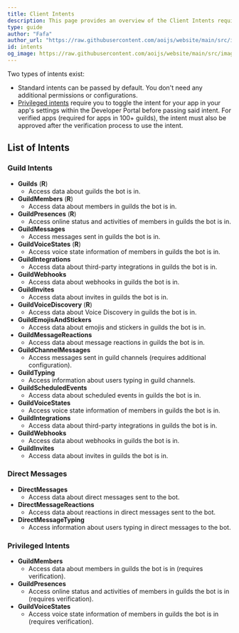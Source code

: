 ```yaml
---
title: Client Intents
description: This page provides an overview of the Client Intents required for various functionalities.
type: guide
author: "Fafa"
author_url: "https://raw.githubusercontent.com/aoijs/website/main/src/images/contributors/fafa.png"
id: intents
og_image: https://raw.githubusercontent.com/aoijs/website/main/src/images/og/6.png
---
```


Two types of intents exist:

-   Standard intents can be passed by default. You don't need any additional permissions or configurations.
-   [Privileged intents](https://discord.com/developers/docs/topics/gateway#privileged-intents) require you to toggle the intent for your app in your app's settings within the Developer Portal before passing said intent. For verified apps (required for apps in 100+ guilds), the intent must also be approved after the verification process to use the intent.

## List of Intents

### Guild Intents

-   **Guilds** (**R**)
    -   Access data about guilds the bot is in.
-   **GuildMembers** (**R**)
    -   Access data about members in guilds the bot is in.
-   **GuildPresences** (**R**)
    -   Access online status and activities of members in guilds the bot is in.
-   **GuildMessages**
    -   Access messages sent in guilds the bot is in.
-   **GuildVoiceStates** (**R**)
    -   Access voice state information of members in guilds the bot is in.
-   **GuildIntegrations**
    -   Access data about third-party integrations in guilds the bot is in.
-   **GuildWebhooks**
    -   Access data about webhooks in guilds the bot is in.
-   **GuildInvites**
    -   Access data about invites in guilds the bot is in.
-   **GuildVoiceDiscovery** (**R**)
    -   Access data about Voice Discovery in guilds the bot is in.
-   **GuildEmojisAndStickers**
    -   Access data about emojis and stickers in guilds the bot is in.
-   **GuildMessageReactions**
    -   Access data about message reactions in guilds the bot is in.
-   **GuildChannelMessages**
    -   Access messages sent in guild channels (requires additional configuration).
-   **GuildTyping**
    -   Access information about users typing in guild channels.
-   **GuildScheduledEvents**
    -   Access data about scheduled events in guilds the bot is in.
-   **GuildVoiceStates**
    -   Access voice state information of members in guilds the bot is in.
-   **GuildIntegrations**
    -   Access data about third-party integrations in guilds the bot is in.
-   **GuildWebhooks**
    -   Access data about webhooks in guilds the bot is in.
-   **GuildInvites**
    -   Access data about invites in guilds the bot is in.

### Direct Messages

-   **DirectMessages**
    -   Access data about direct messages sent to the bot.
-   **DirectMessageReactions**
    -   Access data about reactions in direct messages sent to the bot.
-   **DirectMessageTyping**
    -   Access information about users typing in direct messages to the bot.

### Privileged Intents

-   **GuildMembers**
    -   Access data about members in guilds the bot is in (requires verification).
-   **GuildPresences**
    -   Access online status and activities of members in guilds the bot is in (requires verification).
-   **GuildVoiceStates**
    -   Access voice state information of members in guilds the bot is in (requires verification).
